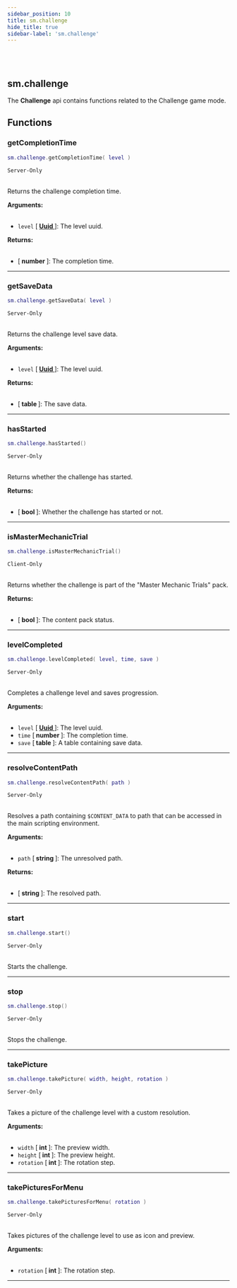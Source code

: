 ```yaml
---
sidebar_position: 10
title: sm.challenge
hide_title: true
sidebar-label: 'sm.challenge'
---
```


<br></br>

## sm.challenge

The <strong>Challenge</strong> api contains functions related to the Challenge game mode.

## Functions

### getCompletionTime

```lua
sm.challenge.getCompletionTime( level )
```
<code>Server-Only</code> <br></br>

Returns the challenge completion time.

<strong>Arguments:</strong> <br></br>

- <code>level</code> [<strong> <a href="/docs/lua/game_script_env/userdata/Uuid"> Uuid </a> </strong>]: The level uuid.

<strong>Returns:</strong> <br></br>

- [<strong> number </strong>]: The completion time.

---

### getSaveData

```lua
sm.challenge.getSaveData( level )
```
<code>Server-Only</code> <br></br>

Returns the challenge level save data.

<strong>Arguments:</strong> <br></br>

- <code>level</code> [<strong> <a href="/docs/lua/game_script_env/userdata/Uuid"> Uuid </a> </strong>]: The level uuid.

<strong>Returns:</strong> <br></br>

- [<strong> table </strong>]: The save data.

---

### hasStarted

```lua
sm.challenge.hasStarted()
```
<code>Server-Only</code> <br></br>

Returns whether the challenge has started.

<strong>Returns:</strong> <br></br>

- [<strong> bool </strong>]: Whether the challenge has started or not.

---

### isMasterMechanicTrial

```lua
sm.challenge.isMasterMechanicTrial()
```
<code>Client-Only</code> <br></br>

Returns whether the challenge is part of the "Master Mechanic Trials" pack.

<strong>Returns:</strong> <br></br>

- [<strong> bool </strong>]: The content pack status.

---

### levelCompleted

```lua
sm.challenge.levelCompleted( level, time, save )
```
<code>Server-Only</code> <br></br>

Completes a challenge level and saves progression.

<strong>Arguments:</strong> <br></br>

- <code>level</code> [<strong> <a href="/docs/lua/game_script_env/userdata/Uuid"> Uuid </a> </strong>]: The level uuid.
- <code>time</code> [<strong> number </strong>]: The completion time.
- <code>save</code> [<strong> table </strong>]: A table containing save data.

---

### resolveContentPath

```lua
sm.challenge.resolveContentPath( path )
```
<code>Server-Only</code> <br></br>

Resolves a path containing <code>$CONTENT_DATA</code> to path that can be accessed in the main scripting environment.

<strong>Arguments:</strong> <br></br>

- <code>path</code> [<strong> string </strong>]: The unresolved path.

<strong>Returns:</strong> <br></br>

- [<strong> string </strong>]: The resolved path.

---

### start

```lua
sm.challenge.start()
```
<code>Server-Only</code> <br></br>

Starts the challenge.

---

### stop

```lua
sm.challenge.stop()
```
<code>Server-Only</code> <br></br>

Stops the challenge.

---

### takePicture

```lua
sm.challenge.takePicture( width, height, rotation )
```
<code>Server-Only</code> <br></br>

Takes a picture of the challenge level with a custom resolution.

<strong>Arguments:</strong> <br></br>

- <code>width</code> [<strong> int </strong>]: The preview width.
- <code>height</code> [<strong> int </strong>]: The preview height.
- <code>rotation</code> [<strong> int </strong>]: The rotation step.

---

### takePicturesForMenu

```lua
sm.challenge.takePicturesForMenu( rotation )
```
<code>Server-Only</code> <br></br>

Takes pictures of the challenge level to use as icon and preview.

<strong>Arguments:</strong> <br></br>

- <code>rotation</code> [<strong> int </strong>]: The rotation step.

---




